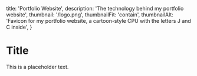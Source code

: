   title: 'Portfolio Website',
  description: 'The technology behind my portfolio website',
  thumbnail: '/logo.png',
  thumbnailFit: 'contain',
  thumbnailAlt: 'Favicon for my portfolio website, a cartoon-style CPU with the letters J and C inside',
}

# Title

This is a placeholder text.
